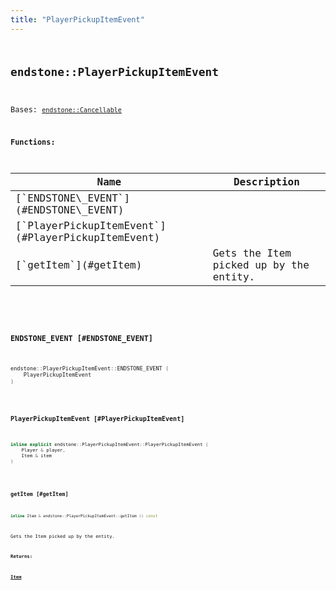 ```yaml
---
title: "PlayerPickupItemEvent"
---
```


## <code className="doc-symbol doc-symbol-class"/> endstone::PlayerPickupItemEvent

Bases: [`endstone::Cancellable`](classendstone_1_1_cancellable.md)
















**Functions:**

<table>
<thead>
   <tr>
      <th>Name</th>
      <th>Description</th>
   </tr>
</thead>
<tbody>
<tr key="classendstone_1_1_player_pickup_item_event_1af8d09456f82338437efebcc77773909b">
    <td>[`ENDSTONE\_EVENT`](#ENDSTONE\_EVENT)</td>
    <td></td>
</tr>
<tr key="classendstone_1_1_player_pickup_item_event_1a2ffe5a51d8b0c22799ba4db466fc6f91">
    <td>[`PlayerPickupItemEvent`](#PlayerPickupItemEvent)</td>
    <td></td>
</tr>
<tr key="classendstone_1_1_player_pickup_item_event_1af2e2a3c35dde44219709a5303569979c">
    <td>[`getItem`](#getItem)</td>
    <td>Gets the Item picked up by the entity.</td>
</tr>
</tbody>
</table>

### <code className="doc-symbol doc-symbol-function"/> ENDSTONE\_EVENT [#ENDSTONE\_EVENT]

```cpp
endstone::PlayerPickupItemEvent::ENDSTONE_EVENT (
    PlayerPickupItemEvent
) 
```


### <code className="doc-symbol doc-symbol-function"/> PlayerPickupItemEvent [#PlayerPickupItemEvent]

```cpp
inline explicit endstone::PlayerPickupItemEvent::PlayerPickupItemEvent (
    Player & player,
    Item & item
) 
```


### <code className="doc-symbol doc-symbol-function"/> getItem [#getItem]

```cpp
inline Item & endstone::PlayerPickupItemEvent::getItem () const
```

Gets the Item picked up by the entity.



**Returns:**

[**Item**](classendstone_1_1_item.md) 





        